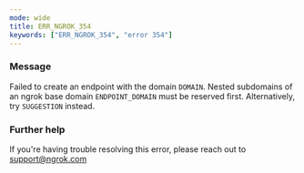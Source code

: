 ```yaml
---
mode: wide
title: ERR_NGROK_354
keywords: ["ERR_NGROK_354", "error 354"]
---
```



### Message

Failed to create an endpoint with the domain `DOMAIN`. Nested subdomains of an ngrok base domain `ENDPOINT_DOMAIN` must be reserved first. Alternatively, try `SUGGESTION` instead.

<ErrorDetails />

### Further help

If you're having trouble resolving this error, please reach out to [support@ngrok.com](mailto:support@ngrok.com?subject=Help%20with%20ERR_NGROK_354)
